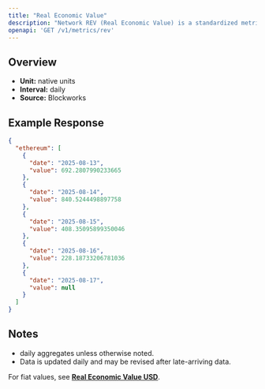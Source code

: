 ```yaml
---
title: "Real Economic Value"
description: "Network REV (Real Economic Value) is a standardized metric that tracks blockchain value accrual generated by user activity. REV consists of both in-protocol transaction fees and out-of-protocol tips that users pay for transaction execution, so it measures the monetary demand to transact onchain."
openapi: 'GET /v1/metrics/rev'
---
```


## Overview

- **Unit:** native units
- **Interval:** daily
- **Source:** Blockworks

## Example Response

```json
{
  "ethereum": [
    {
      "date": "2025-08-13",
      "value": 692.2807990233665
    },
    {
      "date": "2025-08-14",
      "value": 840.5244498897758
    },
    {
      "date": "2025-08-15",
      "value": 408.35095899350046
    },
    {
      "date": "2025-08-16",
      "value": 228.18733206781036
    },
    {
      "date": "2025-08-17",
      "value": null
    }
  ]
}
```

## Notes
- daily aggregates unless otherwise noted.
- Data is updated daily and may be revised after late-arriving data.


<Note>For fiat values, see **[Real Economic Value USD](./rev-usd)**.</Note>